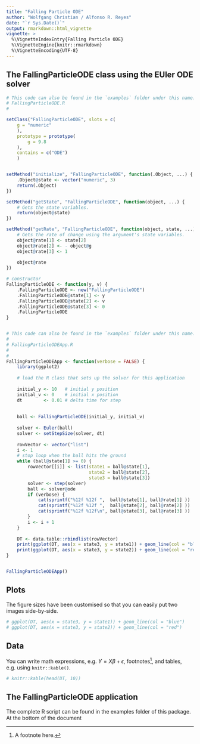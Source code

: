```yaml
---
title: "Falling Particle ODE"
author: "Wolfgang Christian / Alfonso R. Reyes"
date: "`r Sys.Date()`"
output: rmarkdown::html_vignette
vignette: >
  %\VignetteIndexEntry{Falling Particle ODE}
  %\VignetteEngine{knitr::rmarkdown}
  %\VignetteEncoding{UTF-8}
---
```


## The FallingParticleODE class using the EUler ODE solver

```r
# This code can also be found in the `examples` folder under this name:
# FallingParticleODE.R
#

setClass("FallingParticleODE", slots = c(
    g = "numeric"
    ),
    prototype = prototype(
        g = 9.8
    ),
    contains = c("ODE")
    )


setMethod("initialize", "FallingParticleODE", function(.Object, ...) {
    .Object@state <- vector("numeric", 3)
    return(.Object)
})

setMethod("getState", "FallingParticleODE", function(object, ...) {
    # Gets the state variables.
    return(object@state)
})

setMethod("getRate", "FallingParticleODE", function(object, state, ...) {
    # Gets the rate of change using the argument's state variables.
    object@rate[1] <- state[2]
    object@rate[2] <- - object@g
    object@rate[3] <- 1
    
    object@rate
})

# constructor
FallingParticleODE <- function(y, v) {
    .FallingParticleODE <- new("FallingParticleODE")
    .FallingParticleODE@state[1] <- y
    .FallingParticleODE@state[2] <- v
    .FallingParticleODE@state[3] <- 0
    .FallingParticleODE
}


# This code can also be found in the `examples` folder under this name:
# 
# FallingParticleODEApp.R
#
#
FallingParticleODEApp <- function(verbose = FALSE) {
    library(ggplot2)
    
    # load the R class that sets up the solver for this application
    
    initial_y <- 10   # initial y position
    initial_v <- 0    # initial x position
    dt        <- 0.01 # delta time for step
    
    
    ball <- FallingParticleODE(initial_y, initial_v)
    
    solver <- Euler(ball)
    solver <- setStepSize(solver, dt)
    
    rowVector <- vector("list")
    i <- 1
    # stop loop when the ball hits the ground
    while (ball@state[1] >= 0) {
        rowVector[[i]] <- list(state1 = ball@state[1], 
                               state2 = ball@state[2], 
                               state3 = ball@state[3])
        solver <- step(solver)
        ball <- solver@ode
        if (verbose) {
            cat(sprintf("%12f %12f ",  ball@state[1], ball@rate[1] ))
            cat(sprintf("%12f %12f ",  ball@state[2], ball@rate[2] ))
            cat(sprintf("%12f %12f\n", ball@state[3], ball@rate[3] ))
        }
        i <- i + 1
    }
    
    DT <- data.table::rbindlist(rowVector)
    print(ggplot(DT, aes(x = state3, y = state1)) + geom_line(col = "blue"))
    print(ggplot(DT, aes(x = state3, y = state2)) + geom_line(col = "red"))
}


FallingParticleODEApp()
```




## Plots

The figure sizes have been customised so that you can easily put two images side-by-side. 

```r
# ggplot(DT, aes(x = state3, y = state1)) + geom_line(col = "blue")
# ggplot(DT, aes(x = state3, y = state2)) + geom_line(col = "red")
```


## Data

You can write math expressions, e.g. $Y = X\beta + \epsilon$, footnotes^[A footnote here.], and tables, e.g. using `knitr::kable()`.

```r
# knitr::kable(head(DT, 10))
```




## The FallingParticleODE application
The complete R script can be found in the examples folder of this package.
At the bottom of the document
